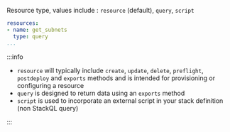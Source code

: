 
<LeftAlignedTable type="string" required={false} />

Resource type, values include : `resource` (default), `query`, `script`

<File name='stackql_manifest.yml'>

```yaml {3}
resources:
- name: get_subnets
  type: query
...
```

</File>

:::info

- `resource` will typically include `create`, `update`, `delete`, `preflight`, `postdeploy` and `exports` methods and is intended for provisioning or configuring a resource  
- `query` is designed to return data using an `exports` method
- `script` is used to incorporate an external script in your stack definition (non StackQL query)

:::